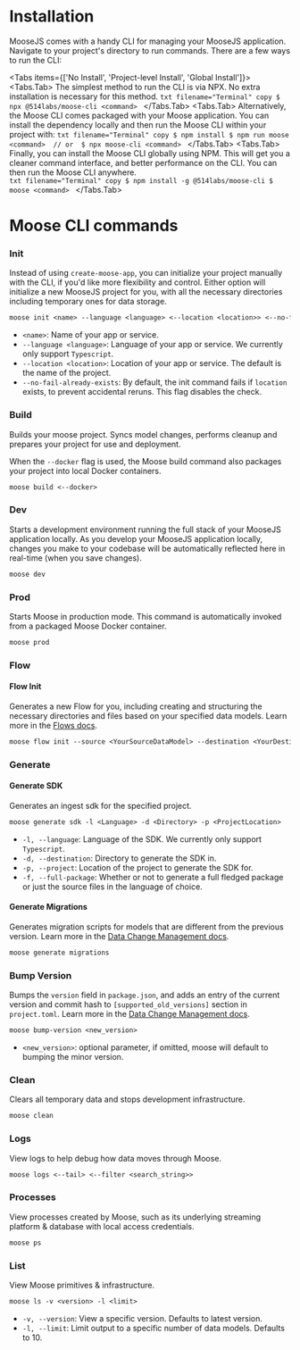 
# Installation

MooseJS comes with a handy CLI for managing your MooseJS application. Navigate to your project's directory to run commands. There are a few ways to run the CLI:

<Tabs items={['No Install', 'Project-level Install', 'Global Install']}>
  <Tabs.Tab>
    The simplest method to run the CLI is via NPX. No extra installation is necessary for this method.
    ```txt filename="Terminal" copy
    $ npx @514labs/moose-cli <command>
    ```
  </Tabs.Tab>
  <Tabs.Tab>
    Alternatively, the Moose CLI comes packaged with your Moose application. You can install the dependency locally and then run the Moose CLI within your project with:
    ```txt filename="Terminal" copy
    $ npm install
    $ npm run moose <command> 
    // or 
    $ npx moose-cli <command>
    ```
  </Tabs.Tab>
  <Tabs.Tab>
    Finally, you can install the Moose CLI globally using NPM. This will get you a cleaner command interface, and better performance on the CLI. You can then run the Moose CLI anywhere.  
    ```txt filename="Terminal" copy
    $ npm install -g @514labs/moose-cli
    $ moose <command>
    ```
  </Tabs.Tab>
</Tabs>

# Moose CLI commands

### Init

Instead of using `create-moose-app`, you can initialize your project manually with the CLI, if you'd like more flexibility and control. Either option will initialize a new MooseJS project for you, with all the necessary directories including temporary ones for data storage.

```txt filename="Terminal" copy
moose init <name> --language <language> <--location <location>> <--no-fail-already-exists>
```

- `<name>`: Name of your app or service.
- `--language <language>`: Language of your app or service. We currently only support `Typescript`.
- `--location <location>`: Location of your app or service. The default is the name of the project.
- `--no-fail-already-exists`: By default, the init command fails if `location` exists, to prevent accidental reruns. This flag disables the check.

### Build

Builds your moose project. Syncs model changes, performs cleanup and prepares your project for use and deployment.

When the `--docker` flag is used, the Moose build command also packages your project into local Docker containers.

```txt filename="Terminal" copy
moose build <--docker>
```

### Dev

Starts a development environment running the full stack of your MooseJS application locally. As you develop your MooseJS application locally, changes you make to your codebase will be automatically reflected here in real-time (when you save changes).

```txt filename="Terminal" copy
moose dev
```

### Prod

Starts Moose in production mode. This command is automatically invoked from a packaged Moose Docker container.

```txt filename="Terminal" copy
moose prod
```

### Flow

#### Flow Init

Generates a new Flow for you, including creating and structuring the necessary directories and files based on your specified data models. Learn more in the [Flows docs](../building/flows/setup).

```txt filename="Terminal" copy
moose flow init --source <YourSourceDataModel> --destination <YourDestinationDataModel>
```

### Generate

#### Generate SDK

Generates an ingest sdk for the specified project.

```txt filename="Terminal" copy
moose generate sdk -l <Language> -d <Directory> -p <ProjectLocation>
```

- `-l, --language`: Language of the SDK. We currently only support `Typescript`.
- `-d, --destination`: Directory to generate the SDK in.
- `-p, --project`: Location of the project to generate the SDK for.
- `-f, --full-package`: Whether or not to generate a full fledged package or just the source files in the language of choice.

#### Generate Migrations

Generates migration scripts for models that are different from the previous version. Learn more in the [Data Change Management docs](../building/dcm/intro).

```txt filename="Terminal" copy
moose generate migrations
```

### Bump Version

Bumps the `version` field in `package.json`, and adds an entry of the current version and commit hash to `[supported_old_versions]` section in `project.toml`. Learn more in the [Data Change Management docs](../building/dcm/intro).

```txt filename="Terminal" copy
moose bump-version <new_version>
```

- `<new_version>`: optional parameter, if omitted, moose will default to bumping the minor version.

### Clean

Clears all temporary data and stops development infrastructure.

```txt filename="Terminal" copy
moose clean
```

### Logs

View logs to help debug how data moves through Moose.

```txt filename="Terminal" copy
moose logs <--tail> <--filter <search_string>>
```

### Processes

View processes created by Moose, such as its underlying streaming platform & database with local access credentials.

```txt filename="Terminal" copy
moose ps
```

### List

View Moose primitives & infrastructure.

```txt filename="Terminal" copy
moose ls -v <version> -l <limit>
```

- `-v, --version`: View a specific version. Defaults to latest version.
- `-l, --limit`: Limit output to a specific number of data models. Defaults to 10.
